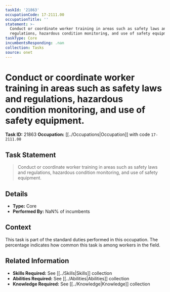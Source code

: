 ```yaml
---
taskId: '21863'
occupationCode: 17-2111.00
occupationTitle: ''
statement: >-
  Conduct or coordinate worker training in areas such as safety laws and
  regulations, hazardous condition monitoring, and use of safety equipment.
taskType: Core
incumbentsResponding: .nan
collection: Tasks
source: onet
---
```

# Conduct or coordinate worker training in areas such as safety laws and regulations, hazardous condition monitoring, and use of safety equipment.

**Task ID:** 21863
**Occupation:** [[../Occupations|Occupation]] with code `17-2111.00`

## Task Statement

> Conduct or coordinate worker training in areas such as safety laws and regulations, hazardous condition monitoring, and use of safety equipment.

## Details

- **Type:** Core
- **Performed By:** NaN% of incumbents

## Context

This task is part of the standard duties performed in this occupation. The percentage indicates how common this task is among workers in the field.

## Related Information

- **Skills Required:** See [[../Skills|Skills]] collection
- **Abilities Required:** See [[../Abilities|Abilities]] collection
- **Knowledge Required:** See [[../Knowledge|Knowledge]] collection
